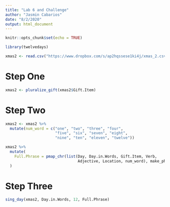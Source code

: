 ```yaml
---
title: "Lab 6 and Challenge"
author: "Jasmin Cabarios"
date: "8/2/2020"
output: html_document
---
```


```r
knitr::opts_chunk$set(echo = TRUE)
```



```r
library(twelvedays)

xmas2 <- read.csv("https://www.dropbox.com/s/ap2hqssese1ki4j/xmas_2.csv?dl=1")
```

# Step One
```r
xmas2 <- pluralize_gift(xmas2$Gift.Item)
```



# Step Two
```r
xmas2 <- xmas2 %>%
  mutate(num_word = c("one", "two", "three", "four", 
                      "five", "six", "seven", "eight", 
                      "nine", "ten", "eleven", "twelve"))

xmas2 %>%
  mutate(
    Full.Phrase = pmap_chr(list(Day, Day.in.Words, Gift.Item, Verb, 
                                Adjective, Location, num_word), make_phrase)
  )
```



# Step Three
```r
sing_day(xmas2, Day.in.Words, 12, Full.Phrase)
```

